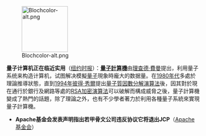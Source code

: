 [[File:Blochcolor-alt.png|120px|left]]

'''量子计算机正在临近实用'''（[http://www.nytimes.com/2010/11/09/science/09compute.html?ref=technology 纽约时报]）：'''[[量子計算機]]'''由[[理查德·費曼]]提出，利用量子系统来构造计算机，试图解决模擬[[量子]]現象時龐大的数据量。在[[1980年代]]多處於理論推導狀態，直到[[1994年]][[彼得·秀爾]]提出[[秀爾演算法|量子質因數分解演算法]]後，因其對於現在通行於銀行及網路等處的[[RSA加密演算法]]可以破解而構成威脅之後，量子計算機變成了熱門的話題，除了理論之外，也有不少學者著力於利用各種量子系統來實現量子計算機。

* '''Apache基金会发表声明指出若甲骨文公司违反协议它将退出JCP'''（[https://blogs.apache.org/foundation/entry/statement_by_the_asf_board1 Apache基金会]）